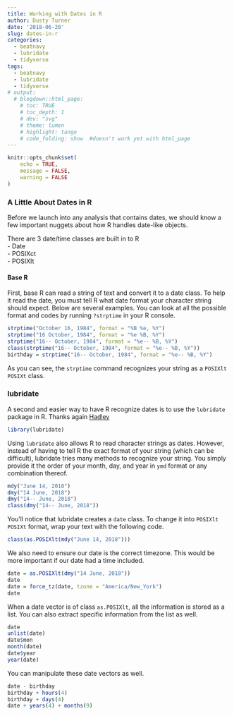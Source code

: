 ```yaml
---
title: Working with Dates in R
author: Dusty Turner
date: '2018-06-20'
slug: dates-in-r
categories:
  - beatnavy
  - lubridate
  - tidyverse
tags:
  - beatnavy
  - lubridate
  - tidyverse
# output: 
  # blogdown::html_page:
    # toc: TRUE
    # toc_depth: 1
    # dev: "svg"
    # theme: lumen
    # highlight: tango
    # code_folding: show  #doesn't work yet with html_page
---
```


```r
knitr::opts_chunk$set(
	echo = TRUE,
	message = FALSE,
	warning = FALSE
)
```

### A Little About Dates in R


Before we launch into any analysis that contains dates, we should know a few important nuggets about how R handles date-like objects.

There are 3 date/time classes are built in to R  
- Date   
- POSIXct   
- POSIXlt   

#### Base R

First, base R can read a string of text and convert it to a date class.  To help it read the date, you must tell R what date format your character string should expect.  Below are several examples.  You can look at all the possible format and codes by running `?strptime` in your R console.  

```r
strptime("October 16, 1984", format = "%B %e, %Y")
strptime("16 October, 1984", format = "%e %B, %Y")
strptime("16-- October, 1984", format = "%e-- %B, %Y")
class(strptime("16-- October, 1984", format = "%e-- %B, %Y"))
birthday = strptime("16-- October, 1984", format = "%e-- %B, %Y")
```

As you can see, the `strptime` command recognizes your string as a `POSIXlt POSIXt` class.

### lubridate

A second and easier way to have R recognize dates is to use the `lubridate` package in R.  Thanks again [Hadley](http://hadley.nz/)

```r
library(lubridate)
```

Using `lubridate` also allows R to read character strings as dates.  However, instead of having to tell R the exact format of your string (which can be difficult), lubridate tries many methods to recognize your string.  You simply provide it the order of your month, day, and year in `ymd` format or any combination thereof.  

```r
mdy("June 14, 2018")
dmy("14 June, 2018")
dmy("14-- June, 2018")
class(dmy("14-- June, 2018"))
```

You'll notice that lubridate creates a `date` class.  To change it into `POSIXlt POSIXt` format, wrap your text with the following code.

```r
class(as.POSIXlt(mdy("June 14, 2018")))
```

We also need to ensure our date is the correct timezone.  This would be more important if our date had a time included. 

```r
date = as.POSIXlt(dmy("14 June, 2018")) 
date
date = force_tz(date, tzone = "America/New_York")
date
```

When a date vector is of class `as.POSIXlt`, all the information is stored as a list.  You can also extract specific information from the list as well.

```r
date
unlist(date)
date$mon
month(date)
date$year
year(date)
```

You can manipulate these date vectors as well.

```r
date - birthday
birthday + hours(4)
birthday + days(4)
date + years(4) + months(9)
```
